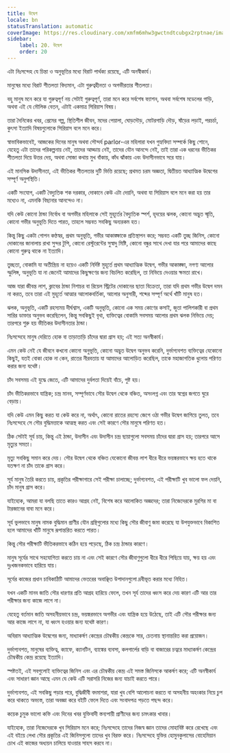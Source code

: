 ```yaml
---
title: উদ্বেগ
locale: bn
statusTranslation: automatic
coverImage: https://res.cloudinary.com/xmfm6mhw3gwctndtcubgx2rptnae/image/upload/v1741354419/small_cover_la_gran_rebelion_28716e29d2.webp
sidebar:
    label: 20. উদ্বেগ
    order: 20
---
```

এটা নিঃসন্দেহ যে চিন্তা ও অনুভূতির মধ্যে বিরাট পার্থক্য রয়েছে, এটি অনস্বীকার্য।

মানুষের মধ্যে বিরাট শীতলতা বিদ্যমান, এটা গুরুত্বহীনতা ও অগভীরতার শীতলতা।

বহু মানুষ মনে করে যা গুরুত্বপূর্ণ নয় সেটাই গুরুত্বপূর্ণ, তারা মনে করে সর্বশেষ ফ্যাশন, অথবা সর্বশেষ মডেলের গাড়ি, অথবা এই যে মৌলিক বেতন, এটাই একমাত্র সিরিয়াস বিষয়।

তারা দৈনিকের খবর, প্রেমের গল্প, স্থিতিশীল জীবন, মদের পেয়ালা, ঘোড়দৌড়, মোটরগাড়ি দৌড়, ষাঁড়ের লড়াই, পরচর্চা, কুৎসা ইত্যাদি বিষয়গুলোকে সিরিয়াস বলে মনে করে।

স্বাভাবিকভাবেই, আজকের দিনের মানুষ অথবা সৌন্দর্য parlor-এর মহিলারা যখন গুহ্যবিদ্যা সম্পর্কে কিছু শোনে, যেহেতু এটা তাদের পরিকল্পনায় নেই, তাদের আড্ডায় নেই, তাদের যৌন আনন্দে নেই, তাই তারা এক ধরনের ভীতিকর শীতলতা দিয়ে উত্তর দেয়, অথবা সোজা কথায় মুখ বাঁকায়, কাঁধ ঝাঁকায় এবং উদাসীনভাবে সরে যায়।

এই মানসিক উদাসীনতা, এই ভীতিকর শীতলতার দুটি ভিত্তি রয়েছে; প্রথমত চরম অজ্ঞতা, দ্বিতীয়ত আধ্যাত্মিক উদ্বেগের সম্পূর্ণ অনুপস্থিতি।

একটি সংযোগ, একটি বৈদ্যুতিক শক দরকার, দোকানে কেউ এটা দেয়নি, অথবা যা সিরিয়াস বলে মনে করা হয় তার মধ্যেও না, এমনকি বিছানার আনন্দেও না।

যদি কেউ কোনো ঠান্ডা নির্বোধ বা অগভীর মহিলাকে সেই মুহূর্তের বৈদ্যুতিক স্পর্শ, হৃদয়ের ঝলক, কোনো অদ্ভুত স্মৃতি, কোনো গভীর অনুভূতি দিতে পারত, তাহলে সম্ভবত সবকিছু অন্যরকম হত।

কিন্তু কিছু একটা গোপন কণ্ঠস্বর, প্রথম অনুভূতি, গভীর আকাঙ্ক্ষাকে প্রতিস্থাপন করে; সম্ভবত একটি তুচ্ছ জিনিস, কোনো দোকানের জানালায় রাখা সুন্দর টুপি, কোনো রেস্টুরেন্টের সুস্বাদু মিষ্টি, কোনো বন্ধুর সাথে দেখা যার পরে আমাদের কাছে কোনো গুরুত্ব থাকে না ইত্যাদি।

তুচ্ছতা, বোকামি যা অতীন্দ্রিয় না হয়েও একটি নির্দিষ্ট মুহূর্তে প্রথম আধ্যাত্মিক উদ্বেগ, গভীর আকাঙ্ক্ষা, নগণ্য আলোর স্ফুলিঙ্গ, অনুভূতি যা না জেনেই আমাদের কিছুক্ষণের জন্য বিচলিত করেছিল, তা নিভিয়ে দেওয়ার ক্ষমতা রাখে।

আজ যারা জীবন্ত লাশ, ক্লাবের ঠান্ডা নিশাচর বা রিয়েল স্ট্রিটের দোকানের ছাতা বিক্রেতা, তারা যদি প্রথম গভীর উদ্বেগ দমন না করত, তবে তারা এই মুহূর্তে আত্মার আলোকবর্তিকা, আলোর অনুসারী, শব্দের সম্পূর্ণ অর্থে খাঁটি মানুষ হত।

ঝলক, অনুভূতি, একটি রহস্যময় দীর্ঘশ্বাস, একটি অনুভূতি, কোনো এক সময় কোণের কসাই, জুতা পালিশকারী বা প্রথম সারির ডাক্তার অনুভব করেছিলেন, কিন্তু সবকিছুই বৃথা, ব্যক্তিত্বের বোকামি সবসময় আলোর প্রথম ঝলক নিভিয়ে দেয়; তারপরে শুরু হয় ভীতিকর উদাসীনতার ঠান্ডা।

নিঃসন্দেহে মানুষ দেরিতে হোক বা তাড়াতাড়ি চাঁদের দ্বারা গ্রাস হয়; এই সত্য অনস্বীকার্য।

এমন কেউ নেই যে জীবনে কখনো কোনো অনুভূতি, কোনো অদ্ভুত উদ্বেগ অনুভব করেনি, দুর্ভাগ্যবশত ব্যক্তিত্বের যেকোনো কিছুই, যতই বোকা হোক না কেন, রাতের নীরবতায় যা আমাদের আলোড়িত করেছিল, তাকে মহাজাগতিক ধুলোয় পরিণত করার জন্য যথেষ্ট।

চাঁদ সবসময় এই যুদ্ধে জেতে, এটি আমাদের দুর্বলতা দিয়েই বাঁচে, পুষ্ট হয়।

চাঁদ ভীতিকরভাবে যান্ত্রিক; চন্দ্র মানব, সম্পূর্ণভাবে সৌর উদ্বেগ থেকে বঞ্চিত, অসংলগ্ন এবং তার স্বপ্নের জগতে ঘুরে বেড়ায়।

যদি কেউ এমন কিছু করত যা কেউ করে না, অর্থাৎ, কোনো রাতের রহস্যে জেগে ওঠা গভীর উদ্বেগ জাগিয়ে তুলত, তবে নিঃসন্দেহে সে সৌর বুদ্ধিমত্তাকে আত্মস্থ করত এবং সেই কারণে সৌর মানুষে পরিণত হত।

ঠিক সেটাই সূর্য চায়, কিন্তু এই ঠান্ডা, উদাসীন এবং উদাসীন চন্দ্র ছায়াগুলো সবসময় চাঁদের দ্বারা গ্রাস হয়; তারপরে আসে মৃত্যুর সমতা।

মৃত্যু সবকিছু সমান করে দেয়। সৌর উদ্বেগ থেকে বঞ্চিত যেকোনো জীবন্ত লাশ ধীরে ধীরে ভয়ঙ্করভাবে ক্ষয় হতে থাকে যতক্ষণ না চাঁদ তাকে গ্রাস করে।

সূর্য মানুষ তৈরি করতে চায়, প্রকৃতির পরীক্ষাগারে সেই পরীক্ষা চালাচ্ছে; দুর্ভাগ্যবশত, এই পরীক্ষাটি খুব ভালো ফল দেয়নি, চাঁদ মানুষ গ্রাস করে।

যাইহোক, আমরা যা বলছি তাতে কারও আগ্রহ নেই, বিশেষ করে আলোকিত অজ্ঞদের; তারা নিজেদেরকে মুরগির মা বা টারজানের বাবা মনে করে।

সূর্য ভুলভাবে মানুষ নামক বুদ্ধিমান প্রাণীর যৌন গ্রন্থিগুলোর মধ্যে কিছু সৌর জীবাণু জমা করেছে যা উপযুক্তভাবে বিকাশিত হলে আমাদের খাঁটি মানুষে রূপান্তরিত করতে পারত।

কিন্তু সৌর পরীক্ষাটি ভীতিকরভাবে কঠিন হয়ে পড়েছে, ঠিক চন্দ্র ঠান্ডার কারণে।

মানুষ সূর্যের সাথে সহযোগিতা করতে চায় না এবং সেই কারণে সৌর জীবাণুগুলো ধীরে ধীরে পিছিয়ে যায়, ক্ষয় হয় এবং দুঃখজনকভাবে হারিয়ে যায়।

সূর্যের কাজের প্রধান চাবিকাঠিটি আমাদের ভেতরের অবাঞ্ছিত উপাদানগুলো দ্রবীভূত করার মধ্যে নিহিত।

যখন একটি মানব জাতি সৌর ধারণার প্রতি আগ্রহ হারিয়ে ফেলে, তখন সূর্য তাদের ধ্বংস করে দেয় কারণ এটি আর তার পরীক্ষার জন্য কাজে লাগে না।

যেহেতু বর্তমান জাতি অসহনীয়ভাবে চন্দ্র, ভয়ঙ্করভাবে অগভীর এবং যান্ত্রিক হয়ে উঠেছে, তাই এটি সৌর পরীক্ষার জন্য আর কাজে লাগে না, যা ধ্বংস হওয়ার জন্য যথেষ্ট কারণ।

অবিরাম আধ্যাত্মিক উদ্বেগের জন্য, মাধ্যাকর্ষণ কেন্দ্রের চৌম্বকীয় কেন্দ্রকে সার, চেতনায় স্থানান্তরিত করা প্রয়োজন।

দুর্ভাগ্যবশত, মানুষের ব্যক্তিত্ব, ক্যাফে, ক্যানটিন, ব্যাঙ্কের ব্যবসা, কলগার্লের বাড়ি বা বাজারের চত্বরে মাধ্যাকর্ষণ কেন্দ্রের চৌম্বকীয় কেন্দ্র রয়েছে ইত্যাদি।

স্পষ্টতই, এই সবগুলোই ব্যক্তিত্বের জিনিস এবং এর চৌম্বকীয় কেন্দ্র এই সমস্ত জিনিসকে আকর্ষণ করে; এটি অনস্বীকার্য এবং সাধারণ জ্ঞান আছে এমন যে কেউ এটি সরাসরি নিজের জন্য যাচাই করতে পারে।

দুর্ভাগ্যবশত, এই সবকিছু পড়ার পরে, বুদ্ধিজীবী বদমাশরা, যারা খুব বেশি আলোচনা করতে বা অসহনীয় অহংকার নিয়ে চুপ করে থাকতে অভ্যস্ত, তারা অবজ্ঞা করে বইটি ফেলে দিতে এবং সংবাদপত্র পড়তে পছন্দ করে।

কয়েক চুমুক ভালো কফি এবং দিনের খবর যুক্তিবাদী স্তন্যপায়ী প্রাণীদের জন্য চমৎকার খাবার।

যাইহোক, তারা নিজেদেরকে খুব সিরিয়াস মনে করে; নিঃসন্দেহে তাদের নিজস্ব জ্ঞান তাদের মোহাবিষ্ট করে রেখেছে এবং এই বইয়ে লেখা সৌর প্রকৃতির এই জিনিসগুলো তাদের খুব বিরক্ত করে। নিঃসন্দেহে যুক্তির হোমুনকুলাসের বোহেমিয়ান চোখ এই কাজের অধ্যয়ন চালিয়ে যাওয়ার সাহস করবে না।

